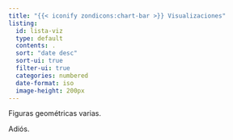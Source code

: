 ```yaml
---
title: "{{< iconify zondicons:chart-bar >}} Visualizaciones"
listing: 
  id: lista-viz
  type: default
  contents: .
  sort: "date desc"
  sort-ui: true
  filter-ui: true
  categories: numbered
  date-format: iso
  image-height: 200px
---
```


Figuras geométricas varias.

::: {#lista-viz}
:::

Adiós.
